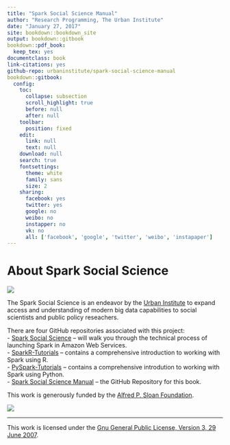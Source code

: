 ```yaml
--- 
title: "Spark Social Science Manual"
author: "Research Programming, The Urban Institute"
date: "January 27, 2017"
site: bookdown::bookdown_site
output: bookdown::gitbook
bookdown::pdf_book:
  keep_tex: yes
documentclass: book
link-citations: yes
github-repo: urbaninstitute/spark-social-science-manual
bookdown::gitbook:
  config:
    toc:
      collapse: subsection
      scroll_highlight: true
      before: null
      after: null
    toolbar:
      position: fixed
    edit:
      link: null
      text: null
    download: null
    search: true
    fontsettings:
      theme: white
      family: sans
      size: 2
    sharing:
      facebook: yes
      twitter: yes
      google: no
      weibo: no
      instapper: no
      vk: no
      all: ['facebook', 'google', 'twitter', 'weibo', 'instapaper']
---
```


# About Spark Social Science {-}

![](images/urban.png)

The Spark Social Science is an endeavor by the [Urban Institute](http://www.urban.org/) to expand access and understanding of modern big data capabilities to social scientists and public policy reseachers.

There are four GitHub repositories associated with this project:  
- [Spark Social Science](https://github.com/UrbanInstitute/spark-social-science) -- will walk you through the technical process of launching Spark in Amazon Web Services.  
- [SparkR-Tutorials](https://github.com/UrbanInstitute/sparkr-tutorials) -- contains a comprehensive introduction to working with Spark using R.  
- [PySpark-Tutorials](https://github.com/UrbanInstitute/pyspark-tutorials) -- contains a comprehensive introdution to working with Spark using Python.  
- [Spark Social Science Manual](https://github.com/UrbanInstitute/spark-social-science-manual) -- the GitHub Repository for this book.  

This work is generously funded by the [Alfred P. Sloan Foundation](https://www.sloan.org).

![](images/sloan.png)

***

This work is licensed under the [Gnu General Public License, Version 3, 29 June 2007](https://github.com/UrbanInstitute/spark-social-science-manual/blob/master/License.md).

